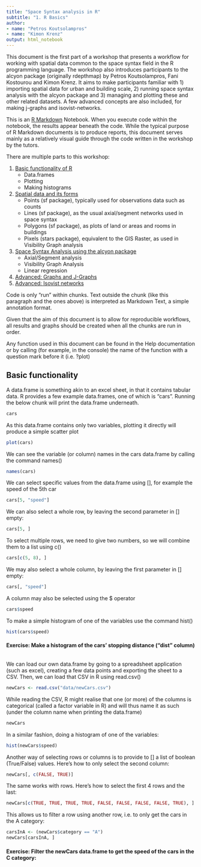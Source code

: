 ```yaml
---
title: "Space Syntax analysis in R"
subtitle: "1. R Basics"
author:
- name: "Petros Koutsolampros"
- name: "Kimon Krenz"
output: html_notebook
---
```


This document is the first part of a workshop that presents a workflow for working with spatial data common to the space syntax field in the R programming language. The workshop also introduces participants to the alcyon package (originally rdepthmap) by Petros Koutsolampros, Fani Kostourou and Kimon Krenz. It aims to make participants familiar with 1) importing spatial data for urban and building scale, 2) running space syntax analysis with the alcyon package and 3) managing and plotting these and other related datasets. A few advanced concepts are also included, for making j-graphs and isovist-networks.

This is an [R Markdown](http://rmarkdown.rstudio.com) Notebook. When you execute code within the notebook, the results appear beneath the code. While the typical purpose of R Markdown documents is to produce reports, this document serves mainly as a relatively visual guide through the code written in the workshop by the tutors.

There are multiple parts to this workshop:

1. [Basic functionality of R](./1_r_basics.Rmd)
    - Data.frames
    - Plotting
    - Making histograms
2. [Spatial data and its forms](./2_spatial_data.Rmd)
    - Points (sf package), typically used for observations data such as counts
    - Lines (sf package), as the usual axial/segment networks used in space syntax
    - Polygons (sf package), as plots of land or areas and rooms in buildings
    - Pixels (stars package), equivalent to the GIS Raster, as used in Visibility Graph analysis
3. [Space Syntax Analysis using the alcyon package](./3_space_syntax_analysis.Rmd)
    - Axial/Segment analysis
    - Visibility Graph Analysis
    - Linear regression
4. [Advanced: Graphs and J-Graphs](./4_advanced_j_graphs.Rmd)
5. [Advanced: Isovist networks](./5_advanced_isovist_network.Rmd)

Code is only "run" within chunks. Text outside the chunk (like this paragraph and the ones above) is interpreted as Markdown Text, a simple annotation format.

Given that the aim of this document is to allow for reproducible workflows, all results and graphs should be created when all the chunks are run in order.

Any function used in this document can be found in the Help documentation or by calling (for example, in the console) the name of the function with a question mark before it (i.e. ?plot)

## Basic functionality

A data.frame is something akin to an excel sheet, in that it contains tabular data. R provides a few example data.frames, one of which is "cars". Running the below chunk will print the data.frame underneath.
```r
cars
```

As this data.frame contains only two variables, plotting it directly will produce a simple scatter plot
```r
plot(cars)
```

We can see the variable (or column) names in the cars data.frame by calling the command names()
```r
names(cars)
```

We can select specific values from the data.frame using [], for example the speed of the 5th car
```r
cars[5, "speed"]
```

We can also select a whole row, by leaving the second parameter in [] empty:
```r
cars[5, ]
```

To select multiple rows, we need to give two numbers, so we will combine them to a list using c()
```r
cars[c(5, 8), ]
```

We may also select a whole column, by leaving the first parameter in [] empty:
```r
cars[, "speed"]
```

A column may also be selected using the $ operator
```r
cars$speed
```

To make a simple histogram of one of the variables use the command hist()
```r
hist(cars$speed)
```

#### Exercise: Make a histogram of the cars' stopping distance ("dist" column)
```r

```

We can load our own data.frame by going to a spreadsheet application (such as excel), creating a few data points and exporting the sheet to a CSV. Then, we can load that CSV in R using read.csv()
```r
newCars <- read.csv("data/newCars.csv")
```

While reading the CSV, R might realise that one (or more) of the columns is categorical (called a factor variable in R) and will thus name it as such (under the column name when printing the data.frame)
```r
newCars
```

In a similar fashion, doing a histogram of one of the variables:
```r
hist(newCars$speed)
```
Another way of selecting rows or columns is to provide to [] a list of boolean (True/False) values. Here's how to only select the second column: 
```r
newCars[, c(FALSE, TRUE)]
```

The same works with rows. Here's how to select the first 4 rows and the last:
```r
newCars[c(TRUE, TRUE, TRUE, TRUE, FALSE, FALSE, FALSE, FALSE, TRUE), ]
```
This allows us to filter a row using another row, i.e. to only get the cars in the A category:
```r
carsInA <- (newCars$category == "A")
newCars[carsInA, ]
```


#### Exercise: Filter the newCars data.frame to get the speed of the cars in the C category:
```r

```

